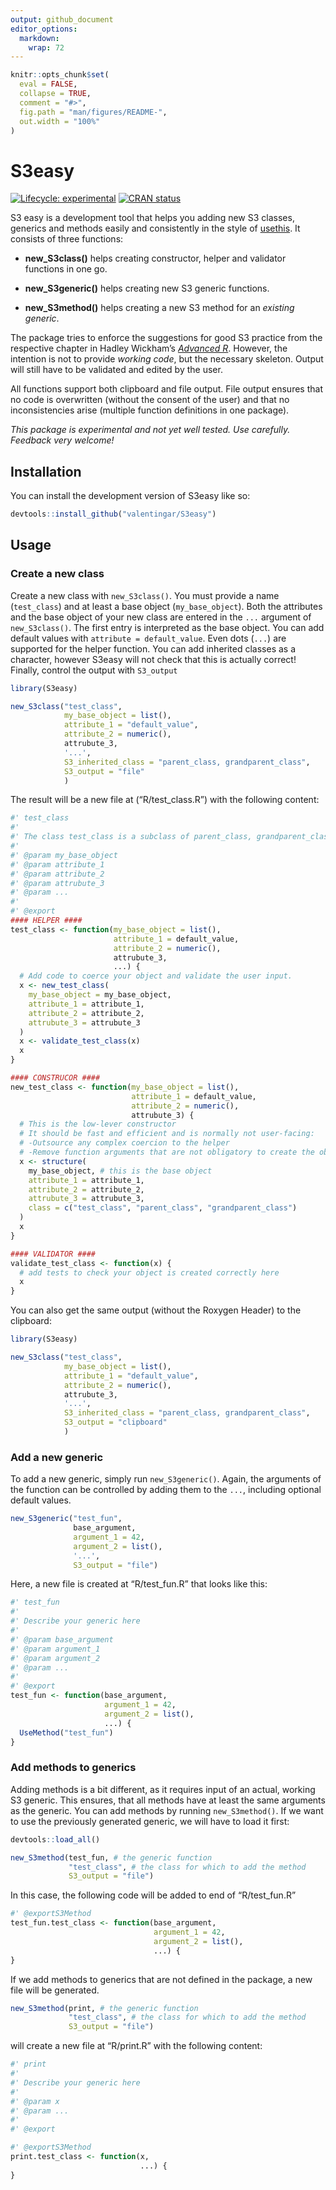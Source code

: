 ```yaml
---
output: github_document
editor_options: 
  markdown: 
    wrap: 72
---
```


<!-- README.md is generated from README.Rmd. Please edit that file -->

```r
knitr::opts_chunk$set(
  eval = FALSE,
  collapse = TRUE,
  comment = "#>",
  fig.path = "man/figures/README-",
  out.width = "100%"
)
```

# S3easy

<!-- badges: start -->

[![Lifecycle:
experimental](https://img.shields.io/badge/lifecycle-experimental-orange.svg)](https://lifecycle.r-lib.org/articles/stages.html#experimental)
[![CRAN
status](https://www.r-pkg.org/badges/version/S3easy)](https://CRAN.R-project.org/package=S3easy)

<!-- badges: end -->

S3 easy is a development tool that helps you adding new S3 classes,
generics and methods easily and consistently in the style of
[usethis](https://usethis.r-lib.org/index.html). It consists of three
functions:

-    **new_S3class()** helps creating constructor, helper and validator
    functions in one go.

-   **new_S3generic()** helps creating new S3 generic functions.

-   **new_S3method()** helps creating a new S3 method for an *existing
    generic*.

The package tries to enforce the suggestions for good S3 practice from
the respective chapter in Hadley Wickham's [*Advanced
R*](https://adv-r.hadley.nz/index.html). However, the intention is not
to provide *working code*, but the necessary skeleton. Output will still
have to be validated and edited by the user.

All functions support both clipboard and file output. File output
ensures that no code is overwritten (without the consent of the user)
and that no inconsistencies arise (multiple function definitions in one
package).

*This package is experimental and not yet well tested. Use carefully. Feedback very welcome!*

## Installation

You can install the development version of S3easy like so:

```r
devtools::install_github("valentingar/S3easy")
```

## Usage

### Create a new class

Create a new class with `new_S3class()`. You must provide a name
(`test_class`) and at least a base object (`my_base_object`). Both the
attributes and the base object of your new class are entered in the
`...` argument of `new_S3class()`. The first entry is interpreted as the
base object. You can add default values with
`attribute = default_value`. Even dots (`...`) are supported for the
helper function. You can add inherited classes as a character, however
S3easy will not check that this is actually correct! Finally, control
the output with `S3_output`

```r
library(S3easy)

new_S3class("test_class",
            my_base_object = list(),
            attribute_1 = "default_value",
            attribute_2 = numeric(),
            attrubute_3,
            '...',
            S3_inherited_class = "parent_class, grandparent_class",
            S3_output = "file"
            )

```

The result will be a new file at ("R/test_class.R") with the following
content:

```r
#' test_class
#'
#' The class test_class is a subclass of parent_class, grandparent_class and represents...
#'
#' @param my_base_object
#' @param attribute_1
#' @param attribute_2
#' @param attrubute_3
#' @param ...
#'
#' @export
#### HELPER ####
test_class <- function(my_base_object = list(),
                       attribute_1 = default_value,
                       attribute_2 = numeric(),
                       attrubute_3,
                       ...) {
  # Add code to coerce your object and validate the user input.
  x <- new_test_class(
    my_base_object = my_base_object,
    attribute_1 = attribute_1,
    attribute_2 = attribute_2,
    attrubute_3 = attrubute_3
  )
  x <- validate_test_class(x)
  x
}

#### CONSTRUCOR ####
new_test_class <- function(my_base_object = list(),
                           attribute_1 = default_value,
                           attribute_2 = numeric(),
                           attrubute_3) {
  # This is the low-lever constructor
  # It should be fast and efficient and is normally not user-facing:
  # -Outsource any complex coercion to the helper
  # -Remove function arguments that are not obligatory to create the object
  x <- structure(
    my_base_object, # this is the base object
    attribute_1 = attribute_1,
    attribute_2 = attribute_2,
    attrubute_3 = attrubute_3,
    class = c("test_class", "parent_class", "grandparent_class")
  )
  x
}

#### VALIDATOR ####
validate_test_class <- function(x) {
  # add tests to check your object is created correctly here
  x
}

```

You can also get the same output (without the Roxygen Header) to the
clipboard:

```r
library(S3easy)

new_S3class("test_class",
            my_base_object = list(),
            attribute_1 = "default_value",
            attribute_2 = numeric(),
            attrubute_3,
            '...',
            S3_inherited_class = "parent_class, grandparent_class",
            S3_output = "clipboard"
            )

```

### Add a new generic

To add a new generic, simply run `new_S3generic()`. Again, the arguments
of the function can be controlled by adding them to the `...`, including
optional default values.

```r
new_S3generic("test_fun",
              base_argument,
              argument_1 = 42, 
              argument_2 = list(),
              '...',
              S3_output = "file")

```

Here, a new file is created at "R/test_fun.R" that looks like this:

```r
#' test_fun
#'
#' Describe your generic here
#'
#' @param base_argument
#' @param argument_1
#' @param argument_2
#' @param ...
#'
#' @export
test_fun <- function(base_argument,
                     argument_1 = 42,
                     argument_2 = list(),
                     ...) {
  UseMethod("test_fun")
}

```

### Add methods to generics

Adding methods is a bit different, as it requires input of an actual,
working S3 generic. This ensures, that all methods have at least the
same arguments as the generic. You can add methods by running
`new_S3method()`. If we want to use the previously generated generic, we
will have to load it first:

```r
devtools::load_all()

new_S3method(test_fun, # the generic function
             "test_class", # the class for which to add the method
             S3_output = "file")
```

In this case, the following code will be added to end of "R/test_fun.R"

```r

#' @exportS3Method
test_fun.test_class <- function(base_argument,
                                argument_1 = 42,
                                argument_2 = list(),
                                ...) {
}
```

If we add methods to generics that are not defined in the package, a new
file will be generated.

```r

new_S3method(print, # the generic function
             "test_class", # the class for which to add the method
             S3_output = "file")
```

will create a new file at "R/print.R" with the following content:

```r
#' print
#'
#' Describe your generic here
#'
#' @param x
#' @param ...
#'
#' @export

#' @exportS3Method
print.test_class <- function(x,
                             ...) {
}

```
